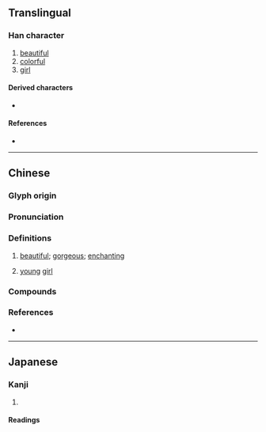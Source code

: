 {{also|姹}}
{{character info}}
==Translingual==

===Han character===
{{Han char|rn=38|rad=女|as=03|sn=6|four=42411|canj=VHP|ids=⿰女乇}}

# [[beautiful]]
# [[colorful]]
# [[girl]]

====Derived characters====
* {{l|mul|[[䒲]]}}

====References====
* {{Han ref|kx=0255.090|dkj=06051|dj=0518.100|hdz=21026.030|uh=597C|ud=22908|bh=C9CD|bd=51661}}

----

==Chinese==
{{zh-forms|s=姹|alt=姹}}

===Glyph origin===
{{Han etym}}

===Pronunciation===
{{zh-pron
|m=chà
|c=zaa3,caa3
|mc=y
|oc=y
|cat=n,a
}}

===Definitions===
{{zh-hanzi}}

# {{lb|zh|literary}} [[beautiful]]; [[gorgeous]]; [[enchanting]]
# {{lb|zh|archaic}} [[young]] [[girl]]

===Compounds===
{{zh-der|奼女|奼紫嫣紅|婭奼|嬌奼}}

===References===
* {{R:yue:mfccd}}

----

==Japanese==

===Kanji===
{{ja-kanji|grade=|rs=女03}}

# {{rfdef|ja|sort=女03}}

====Readings====
{{ja-readings
|goon=た, つ
|kanon=た, と
|kun=おとめ-<をとめ-, ほこ-る
}}